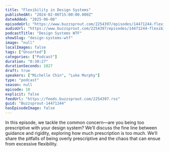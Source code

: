 ```yaml
---
title: "Flexibility in Design Systems"
publishedAt: "2024-02-06T15:00:00.000Z"
dateAdded: "2025-06-08"
episodeUrl: "https://www.buzzsprout.com/2254397/episodes/14471244-flexibility-in-design-systems.mp3"
audioUrl: "https://www.buzzsprout.com/2254397/episodes/14471244-flexibility-in-design-systems.mp3"
podcastTitle: "Design Systems WTF"
showSlug: "design-systems-wtf"
image: "null"
localImages: false
tags: ["Unsorted"]
categories: ["Podcast"]
duration: "0:30:27"
durationSeconds: 1827
draft: true
speakers: ["Michelle Chin", "Luke Murphy"]
type: "podcast"
season: null
episode: 10
explicit: false
feedUrl: "https://feeds.buzzsprout.com/2254397.rss"
guid: "Buzzsprout-14471244"
hasEpisodeImage: false
---
```

In this episode, we tackle the common concern—are you being too prescriptive with your design system? We’ll discuss the fine line between guidance and rigidity, exploring how much prescription is too much. We’ll share the pitfalls of being overly prescriptive and the chaos that can ensue from excessive flexibility.
